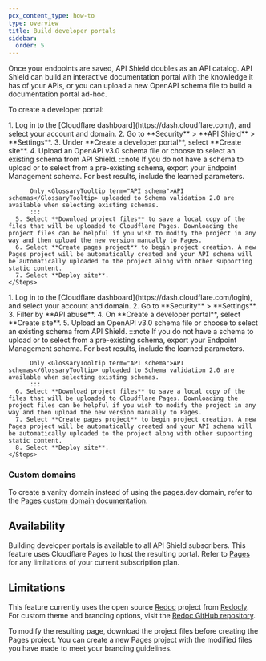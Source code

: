 ```yaml
---
pcx_content_type: how-to
type: overview
title: Build developer portals
sidebar:
  order: 5
---
```



Once your <GlossaryTooltip term="API endpoint">endpoints</GlossaryTooltip> are saved, API Shield doubles as an API catalog. API Shield can build an interactive documentation portal with the knowledge it has of your APIs, or you can upload a new OpenAPI schema file to build a documentation portal ad-hoc.

To create a developer portal:

<Tabs syncKey="dashNewNav">
  <TabItem label="Old dashboard">
    <Steps>
      1. Log in to the [Cloudflare dashboard](https://dash.cloudflare.com/), and select your account and domain.
      2. Go to **Security** > **API Shield** > **Settings**.
      3. Under **Create a developer portal**, select **Create site**.
      4. Upload an OpenAPI v3.0 schema file or choose to select an existing schema from API Shield.
          :::note
          If you do not have a schema to upload or to select from a pre-existing schema, export your Endpoint Management schema. For best results, include the learned parameters.

          Only <GlossaryTooltip term="API schema">API schemas</GlossaryTooltip> uploaded to Schema validation 2.0 are available when selecting existing schemas.
          :::
      5. Select **Download project files** to save a local copy of the files that will be uploaded to Cloudflare Pages. Downloading the project files can be helpful if you wish to modify the project in any way and then upload the new version manually to Pages.
      6. Select **Create pages project** to begin project creation. A new Pages project will be automatically created and your API schema will be automatically uploaded to the project along with other supporting static content.
      7. Select **Deploy site**.
    </Steps>

  </TabItem>
  <TabItem label="New dashboard" icon="rocket">
    <Steps>
      1. Log in to the [Cloudflare dashboard](https://dash.cloudflare.com/login), and select your account and domain.
      2. Go to **Security** > **Settings**.
      3. Filter by **API abuse**.
      4. On **Create a developer portal**, select **Create site**.
      5. Upload an OpenAPI v3.0 schema file or choose to select an existing schema from API Shield.
          :::note
          If you do not have a schema to upload or to select from a pre-existing schema, export your Endpoint Management schema. For best results, include the learned parameters.

          Only <GlossaryTooltip term="API schema">API schemas</GlossaryTooltip> uploaded to Schema validation 2.0 are available when selecting existing schemas.
          :::
      6. Select **Download project files** to save a local copy of the files that will be uploaded to Cloudflare Pages. Downloading the project files can be helpful if you wish to modify the project in any way and then upload the new version manually to Pages.
      7. Select **Create pages project** to begin project creation. A new Pages project will be automatically created and your API schema will be automatically uploaded to the project along with other supporting static content.
      8. Select **Deploy site**.
    </Steps>

  </TabItem>
</Tabs>

### Custom domains

To create a vanity domain instead of using the pages.dev domain, refer to the [Pages custom domain documentation](/pages/configuration/custom-domains/).

## Availability

Building developer portals is available to all API Shield subscribers. This feature uses Cloudflare Pages to host the resulting portal. Refer to [Pages](/pages/) for any limitations of your current subscription plan.

## Limitations

This feature currently uses the open source [Redoc](https://github.com/Redocly/redoc) project from [Redocly](https://redocly.com/). For custom theme and branding options, visit the [Redoc GitHub repository](https://github.com/Redocly/redoc).

To modify the resulting page, download the project files before creating the Pages project. You can create a new Pages project with the modified files you have made to meet your branding guidelines.
